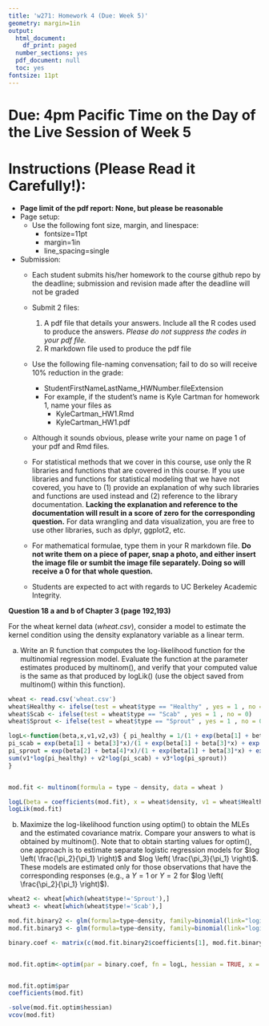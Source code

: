 ---
title: 'w271: Homework 4 (Due: Week 5)'
geometry: margin=1in
output:
  html_document:
    df_print: paged
  number_sections: yes
  pdf_document: null
  toc: yes
fontsize: 11pt
---

# Due: 4pm Pacific Time on the Day of the Live Session of Week 5

# Instructions (Please Read it Carefully!):

*  $\textbf{Page limit of the pdf report: None, but please be reasonable}$
* Page setup: 
  * Use the following font size, margin, and linespace:
    * fontsize=11pt
    * margin=1in
    * line_spacing=single

* Submission:
    * Each student submits his/her homework to the course github repo by the deadline; submission and revision made after the deadline will not be graded
    
    * Submit 2 files:
        1. A pdf file that details your answers. Include all the R codes used to produce the answers. *Please do not suppress the codes in your pdf file.*
        2. R markdown file used to produce the pdf file
    
    * Use the following file-naming convensation; fail to do so will receive $10\%$ reduction in the grade:
        * StudentFirstNameLastName_HWNumber.fileExtension
        * For example, if the student's name is Kyle Cartman for homework 1, name your files as
            * KyleCartman_HW1.Rmd
            * KyleCartman_HW1.pdf
    
    * Although it sounds obvious, please write your name on page 1 of your pdf and Rmd files.

    * For statistical methods that we cover in this course, use only the R libraries and functions that are covered in this course. If you use libraries and functions for statistical modeling that we have not covered, you have to  (1) provide an explanation of why such libraries and functions are used instead and (2) reference to the library documentation. **Lacking the explanation and reference to the documentation will result in a score of zero for the corresponding question.** For data wrangling and data visualization, you are free to use other libraries, such as dplyr, ggplot2, etc.

  * For mathematical formulae, type them in your R markdown file. **Do not write them on a piece of paper, snap a photo, and either insert the image file or sumbit the image file separately. Doing so will receive a $0$ for that whole question.**

  *  Students are expected to act with regards to UC Berkeley Academic Integrity.


\newpage

**Question 18 a and b of Chapter 3 (page 192,193)**

For the wheat kernel data (*wheat.csv*), consider a model to estimate the kernel condition using the density explanatory variable as a linear term.

a. Write an R function that computes the log-likelihood
function for the multinomial regression model. Evaluate the function at the parameter estimates produced by multinom(), and verify that your computed value is the same as that produced by logLik() (use the object saved from multinom() within this function).
```{r}

wheat <- read.csv('wheat.csv')
wheat$Healthy <- ifelse(test = wheat$type == "Healthy" , yes = 1 , no = 0) 
wheat$Scab <- ifelse(test = wheat$type == "Scab" , yes = 1 , no = 0) 
wheat$Sprout <- ifelse(test = wheat$type == "Sprout" , yes = 1 , no = 0)

logL<-function(beta,x,v1,v2,v3) { pi_healthy = 1/(1 + exp(beta[1] + beta[3]*x) + exp(beta[2] + beta[4]*x))
pi_scab = exp(beta[1] + beta[3]*x)/(1 + exp(beta[1] + beta[3]*x) + exp(beta[2] + beta[4]*x))
pi_sprout = exp(beta[2] + beta[4]*x)/(1 + exp(beta[1] + beta[3]*x) + exp(beta[2] + beta[4]*x))
sum(v1*log(pi_healthy) + v2*log(pi_scab) + v3*log(pi_sprout))
}


mod.fit <- multinom(formula = type ~ density, data = wheat )

logL(beta = coefficients(mod.fit), x = wheat$density, v1 = wheat$Healthy, v2 = wheat$Scab, v3 = wheat$Sprout)
logLik(mod.fit)
```


b. Maximize the log-likelihood function using optim() to obtain the MLEs and the estimated covariance matrix. Compare your answers to what is obtained by multinom(). Note that to obtain starting values for optim(), one approach is to estimate separate logistic regression models for $log \left( \frac{\pi_2}{\pi_1} \right)$ and $log \left( \frac{\pi_3}{\pi_1} \right)$. These models are estimated only for those observations that have the corresponding responses (e.g., a $Y = 1$ or $Y = 2$ for $log \left( \frac{\pi_2}{\pi_1} \right)$).
```{r}
wheat2 <- wheat[which(wheat$type!='Sprout'),] 
wheat3 <- wheat[which(wheat$type!='Scab'),] 

mod.fit.binary2 <- glm(formula=type~density, family=binomial(link="logit" ), data=wheat2) 
mod.fit.binary3 <- glm(formula=type~density, family=binomial(link="logit" ), data=wheat3)

binary.coef <- matrix(c(mod.fit.binary2$coefficients[1], mod.fit.binary3$coefficients[1], mod.fit.binary2$coefficients[2],mod.fit.binary3$coefficients[2]), nrow=2, ncol=2)


mod.fit.optim<-optim(par = binary.coef, fn = logL, hessian = TRUE, x = wheat$density, v1 = wheat$Healthy, v2 = wheat$Scab, v3 = wheat$Sprout, control = list(fnscale = -1), method = "BFGS")


mod.fit.optim$par
coefficients(mod.fit)

-solve(mod.fit.optim$hessian) 
vcov(mod.fit)

```





